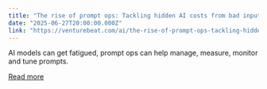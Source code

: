 ```yaml
---
title: "The rise of prompt ops: Tackling hidden AI costs from bad inputs and context bloat"
date: "2025-06-27T20:00:00.000Z"
link: "https://venturebeat.com/ai/the-rise-of-prompt-ops-tackling-hidden-ai-costs-from-bad-inputs-and-context-bloat/"
---
```


AI models can get fatigued, prompt ops can help manage, measure, monitor and tune prompts.

[Read more](https://venturebeat.com/ai/the-rise-of-prompt-ops-tackling-hidden-ai-costs-from-bad-inputs-and-context-bloat/)
